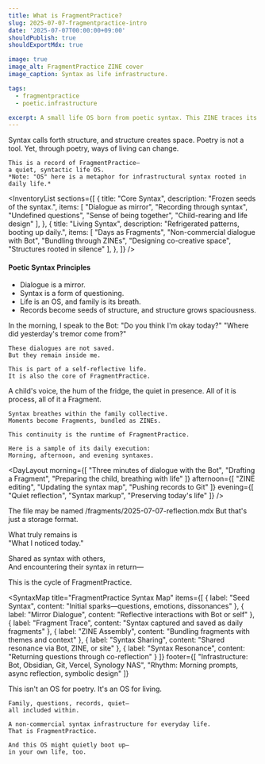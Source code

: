 ```yaml
---
title: What is FragmentPractice?
slug: 2025-07-07-fragmentpractice-intro
date: '2025-07-07T00:00:00+09:00'
shouldPublish: true
shouldExportMdx: true

image: true
image_alt: FragmentPractice ZINE cover
image_caption: Syntax as life infrastructure.

tags:
  - fragmentpractice
  - poetic.infrastructure

excerpt: A small life OS born from poetic syntax. This ZINE traces its origins and path of record.
---
```


<PoeticBlock title="Prologue｜When the OS Boots Up">
  <QuoteBlock>
    Syntax calls forth structure, and structure creates space.
    Poetry is not a tool. Yet, through poetry, ways of living can change.

    This is a record of FragmentPractice—  
    a quiet, syntactic life OS.  
    *Note: "OS" here is a metaphor for infrastructural syntax rooted in daily life.*
  </QuoteBlock>
</PoeticBlock>

<PoeticImage
  src="/images/zines/2025-07-07-fragmentpractice-intro/fragmentpractice-console.jpg"
  alt="FragmentPractice terminal"
  caption="FragmentPractice terminal"
/>

<InventoryList
  sections={[
    {
      title: "Core Syntax",
      description: "Frozen seeds of the syntax.",
      items: [
        "Dialogue as mirror",
        "Recording through syntax",
        "Undefined questions",
        "Sense of being together",
        "Child-rearing and life design"
      ],
    },
    {
      title: "Living Syntax",
      description: "Refrigerated patterns, booting up daily.",
      items: [
        "Days as Fragments",
        "Non-commercial dialogue with Bot",
        "Bundling through ZINEs",
        "Designing co-creative space",
        "Structures rooted in silence"
      ],
    },
  ]}
/>

<PoeticBlock title="Fragment 1｜Syntax is Care">
  <QuoteBlock>
    <h4 className="italic text-sm mb-2">Poetic Syntax Principles</h4>
    <ul>
      <li>Dialogue is a mirror.</li>
      <li>Syntax is a form of questioning.</li>
      <li>Life is an OS, and family is its breath.</li>
      <li>Records become seeds of structure, and structure grows spaciousness.</li>
    </ul>
  </QuoteBlock>
</PoeticBlock>

<PoeticBlock title="Fragment 2｜Living with the Bot">
  <QuoteBlock>
    In the morning, I speak to the Bot:  
    "Do you think I'm okay today?"  
    "Where did yesterday's tremor come from?"

    These dialogues are not saved.  
    But they remain inside me.

    This is part of a self-reflective life.  
    It is also the core of FragmentPractice.
  </QuoteBlock>
</PoeticBlock>

<PoeticBlock title="Fragment 3｜Syntax, Family, and Spaciousness">
  <QuoteBlock>
    A child's voice, the hum of the fridge, the quiet in presence.  
    All of it is process, all of it a Fragment.

    Syntax breathes within the family collective.  
    Moments become Fragments, bundled as ZINEs.

    This continuity is the runtime of FragmentPractice.

    Here is a sample of its daily execution:  
    Morning, afternoon, and evening syntaxes.
  </QuoteBlock>
</PoeticBlock>

<DayLayout
  morning={[
    "Three minutes of dialogue with the Bot",
    "Drafting a Fragment",
    "Preparing the child, breathing with life"
  ]}
  afternoon={[
    "ZINE editing",
    "Updating the syntax map",
    "Pushing records to Git"
  ]}
  evening={[
    "Quiet reflection",
    "Syntax markup",
    "Preserving today's life"
  ]}
/>

<SyntaxBox title="Syntax is not code, but a presence">
  The file may be named /fragments/2025-07-07-reflection.mdx  
  But that's just a storage format.  

  What truly remains is  
  "What I noticed today."

  Shared as syntax with others,  
  And encountering their syntax in return—  

  This is the cycle of FragmentPractice.
</SyntaxBox>

<SyntaxMap
  title="FragmentPractice Syntax Map"
  items={[
    { label: "Seed Syntax", content: "Initial sparks—questions, emotions, dissonances" },
    { label: "Mirror Dialogue", content: "Reflective interactions with Bot or self" },
    { label: "Fragment Trace", content: "Syntax captured and saved as daily fragments" },
    { label: "ZINE Assembly", content: "Bundling fragments with themes and context" },
    { label: "Syntax Sharing", content: "Shared resonance via Bot, ZINE, or site" },
    { label: "Syntax Resonance", content: "Returning questions through co-reflection" }
  ]}
  footer={[
    "Infrastructure: Bot, Obsidian, Git, Vercel, Synology NAS",
    "Rhythm: Morning prompts, async reflection, symbolic design"
  ]}
>
  <PoeticImage
    src="/images/zines/2025-07-07-fragmentpractice-intro/syntaxmap-lifecycle.jpg"
    alt="FragmentPractice lifecycle map"
    caption="FragmentPractice lifecycle map"
  />
</SyntaxMap>

<PoeticBlock title="Epilogue｜At the Beginning of Syntax as Life">
  <QuoteBlock>
    This isn't an OS for poetry.  
    It's an OS for living.

    Family, questions, records, quiet—  
    all included within.  

    A non-commercial syntax infrastructure for everyday life.  
    That is FragmentPractice.

    And this OS might quietly boot up—  
    in your own life, too.
  </QuoteBlock>
</PoeticBlock>